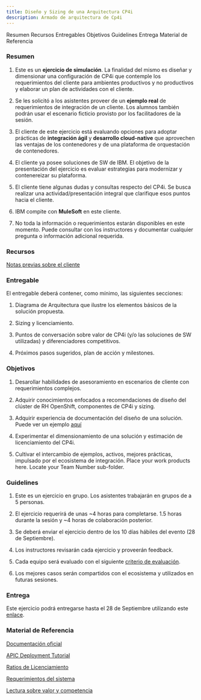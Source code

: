 ```yaml
---
title: Diseño y Sizing de una Arquitectura CP4i 
description: Armado de arquitectura de Cp4i
---
```


<PageDescription>
</PageDescription>


<AnchorLinks>
  <AnchorLink>Resumen</AnchorLink>
  <AnchorLink>Recursos</AnchorLink>
  <AnchorLink>Entregables</AnchorLink>
  <AnchorLink>Objetivos</AnchorLink>
  <AnchorLink>Guidelines</AnchorLink>
  <AnchorLink>Entrega</AnchorLink>
  <AnchorLink>Material de Referencia</AnchorLink>
</AnchorLinks>


### Resumen

1. Este es un **ejercicio de simulación**. La finalidad del mismo es diseñar y dimensionar una configuración de CP4i que contemple los requerimientos del cliente para ambientes productivos y no productivos y elaborar un plan de actividades con el cliente.


2. Se les solicitó a los asistentes proveer de un **ejemplo real** de requerimientos de integración de un cliente. Los alumnos también podrán usar el escenario ficticio provisto por los facilitadores de la sesión.


3. El cliente de este ejercicio está evaluando opciones para adoptar prácticas de **integración ágil** y **desarrollo cloud-native** que aprovechen las ventajas de los contenedores y de una plataforma de orquestación de contenedores.


4. El cliente ya posee soluciones de SW de IBM. El objetivo de la presentación del ejercicio es evaluar estrategias para modernizar y contenereizar su plataforma.


5. El cliente tiene algunas dudas y consultas respecto del CP4i. Se busca realizar una actividad/presentación integral que clarifique esos puntos hacia el cliente.


6. IBM compite con **MuleSoft** en este cliente.


7. No toda la información o requerimientos estarán disponibles en este momento. Puede consultar con los instructores y documentar cualquier pregunta o información adicional requerida.


### Recursos

[Notas previas sobre el cliente](https://ibm.box.com/s/x2f3jys7uuwfj1n3hjoj8po3dstm3jbp)


### Entregable

El entregable deberá contener, como mínimo, las siguientes secciones:

1. Diagrama de Arquitectura que ilustre los elementos básicos de la solución propuesta. 


2. Sizing y licenciamiento.


3. Puntos de conversación sobre valor de CP4i (y/o las soluciones de SW utilizadas) y diferenciadores competitivos.


4. Próximos pasos sugeridos, plan de acción y milestones.


### Objetivos

1. Desarollar habilidades de asesoramiento en escenarios de cliente con requerimientos complejos.


2. Adquirir conocimientos enfocados a recomendaciones de diseño del clúster de RH OpenShift, componentes de CP4i y sizing.


3. Adquirir experiencia de documentación del diseño de una solución. Puede ver un ejemplo [aquí](https://ibm.box.com/s/z1b7rqwiix5lqje6wkbo8telhjwq1adw)


4. Experimentar el dimensionamiento de una solución y estimación de licenciamiento del CP4i.


5. Cultivar el intercambio de ejemplos, activos, mejores prácticas, impulsado por el ecosistema de integración. Place your work products here. Locate your Team Number sub-folder.


### Guidelines

1. Este es un ejercicio en grupo. Los asistentes trabajarán en grupos de a 5 personas.


2. El ejercicio requerirá de unas ~4 horas para completarse. 1.5 horas durante la sesión y ~4 horas de colaboración posterior.


3. Se deberá enviar el ejercicio dentro de los 10 días hábiles del evento (28 de Septiembre).


4. Los instructores revisarán cada ejercicio y proveerán feedback.


5. Cada equipo será evaluado con el siguiente [criterio de evaluación](https://ibm.box.com/s/hxhdfs59wmq7e31p8bha392v0h25sdmf).


6. Los mejores casos serán compartidos con el ecosistema y utilizados en futuras sesiones.


### Entrega

Este ejercicio podrá entregarse hasta el 28 de Septiembre utilizando este [enlace](https://ibm.ent.box.com/f/a181cae928194e889cd535396b88bb0b).

### Material de Referencia

[Documentación oficial](https://www.ibm.com/docs/en/cloud-paks/cp-integration/2022.2)

[APIC Deployment Tutorial](https://production-gitops.dev/guides/cp4i/apic/overview/overview/)

[Ratios de Licenciamiento](https://www.ibm.com/docs/en/cloud-paks/cp-integration/2022.2)

[Requerimientos del sistema](https://www.ibm.com/docs/en/cloud-paks/cp-integration/2022.2?topic=planning-system-requirements)

[Lectura sobre valor y competencia](https://ibm.seismic.com/Link/Content/DCddQBTVb2B8FGhDQ7XH8J86RX4V)